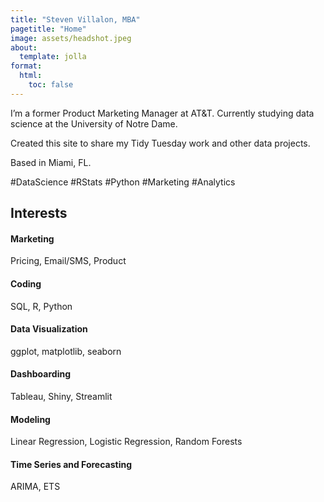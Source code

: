 ```yaml
---
title: "Steven Villalon, MBA"
pagetitle: "Home"
image: assets/headshot.jpeg
about:
  template: jolla
format:
  html:
    toc: false
---
```


I'm a former Product Marketing Manager at AT&T. Currently studying data science at the University of Notre Dame.

Created this site to share my Tidy Tuesday work and other data projects.

Based in Miami, FL.

#DataScience #RStats #Python #Marketing #Analytics

## Interests

#### [Marketing]{.bullet-label}

Pricing, Email/SMS, Product

#### [Coding]{.bullet-label}

SQL, R, Python

#### [Data Visualization]{.bullet-label}

ggplot, matplotlib, seaborn

#### [Dashboarding]{.bullet-label}

Tableau, Shiny, Streamlit

#### [Modeling]{.bullet-label}

Linear Regression, Logistic Regression, Random Forests

#### [Time Series and Forecasting]{.bullet-label}

ARIMA, ETS
